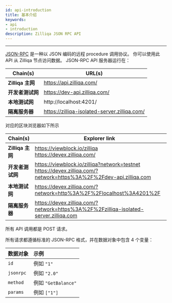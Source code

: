 ```yaml
---
id: api-introduction
title: 基本介绍
keywords: 
- api 
- introduction
description: Zilliqa JSON RPC API
---
```


---

[JSON-RPC](https://en.wikipedia.org/wiki/JSON-RPC) 是一种以 JSON 编码的远程 procedure 调用协议。 你可以使用此 API 从 Zilliqa 节点访问数据。
JSON-RPC API 服务器运行在：

| Chain(s)              | URL(s)                                        |
| --------------------- | --------------------------------------------- |
| **Zilliqa 主网**   | https://api.zilliqa.com/                      |
| **开发者测试网** | https://dev-api.zilliqa.com/                  |
| **本地测试网**     | http://localhost:4201/                        |
| **隔离服务器**   | https://zilliqa-isolated-server.zilliqa.com/   |

对应的区块浏览器如下所示

| Chain(s)              | Explorer link                                                                                                             |
| --------------------- | ------------------------------------------------------------------------------------------------------------------------- |
| **Zilliqa 主网**   | https://viewblock.io/zilliqa <br/> https://devex.zilliqa.com/                                                             |
| **开发者测试网** | https://viewblock.io/zilliqa?network=testnet <br/> https://devex.zilliqa.com/?network=https%3A%2F%2Fdev-api.zilliqa.com   |
| **本地测试网**     | https://devex.zilliqa.com/?network=http%3A%2F%2Flocalhost%3A4201%2F                                                       |
| **隔离服务器**   | https://devex.zilliqa.com/?network=https%3A%2F%2Fzilliqa-isolated-server.zilliqa.com                                      |



所有 API 调用都是 POST 请求。

所有请求都遵循标准的 JSON-RPC 格式，并在数据对象中包含 4 个变量：

| 数据对象 | 示例             |
| ----------- | :------------------ |
| `id`        | 例如 `"1"`          |
| `jsonrpc`   | 例如 `"2.0"`        |
| `method`    | 例如 `"GetBalance"` |
| `params`    | 例如 `["1"]`        |